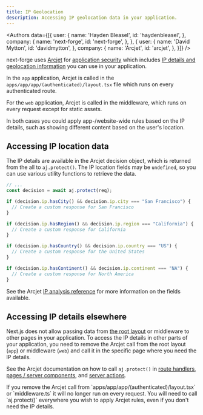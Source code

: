 ```yaml
---
title: IP Geolocation
description: Accessing IP geolocation data in your application.
---
```



<Authors data={[{
  user: {
    name: 'Hayden Bleasel',
    id: 'haydenbleasel',
  },
  company: {
    name: 'next-forge',
    id: 'next-forge',
  },
}, {
  user: {
    name: 'David Mytton',
    id: 'davidmytton',
  },
  company: {
    name: 'Arcjet',
    id: 'arcjet',
  },
}]} />

next-forge uses [Arcjet](https://arcjet.com) for [application security](/packages/security/application) which includes [IP details and geolocation information](https://docs.arcjet.com/reference/nextjs#ip-analysis) you can use in your application.

In the `app` application, Arcjet is called in the `apps/app/app/(authenticated)/layout.tsx` file which runs on every authenticated route.

For the `web` application, Arcjet is called in the middleware, which runs on every request except for static assets.

In both cases you could apply app-/website-wide rules based on the IP details, such as showing different content based on the user's location.

## Accessing IP location data

The IP details are available in the Arcjet decision object, which is returned from the all to `aj.protect()`. The IP location fields may be `undefined`, so you can use various utility functions to retrieve the data.

```ts
// ...
const decision = await aj.protect(req);

if (decision.ip.hasCity() && decision.ip.city === "San Francisco") {
  // Create a custom response for San Francisco
}

if (decision.ip.hasRegion() && decision.ip.region === "California") {
  // Create a custom response for California
}

if (decision.ip.hasCountry() && decision.ip.country === "US") {
  // Create a custom response for the United States
}

if (decision.ip.hasContinent() && decision.ip.continent === "NA") {
  // Create a custom response for North America
}
```

See the Arcjet [IP analysis reference](https://docs.arcjet.com/reference/nextjs#ip-analysis) for more information on the fields available.

## Accessing IP details elsewhere

Next.js does not allow passing data from [the root layout](https://nextjs.org/docs/app/building-your-application/routing/layouts-and-templates) or middleware to other pages in your application. To access the IP details in other parts of your application, you need to remove the Arcjet call from the root layout (`app`) or middleware (`web`) and call it in the specific page where you need the IP details.

See the Arcjet documentation on how to call `aj.protect()` in [route handlers](https://docs.arcjet.com/reference/nextjs#protect), [pages / server components](https://docs.arcjet.com/reference/nextjs#pages--page-components), and [server actions](https://docs.arcjet.com/reference/nextjs#server-actions).

<Note>
  If you remove the Arcjet call from `apps/app/app/(authenticated)/layout.tsx` or `middleware.ts` it will no longer run on every request. You will need to call `aj.protect()` everywhere you wish to apply Arcjet rules, even if you don't need the IP details.
</Note>